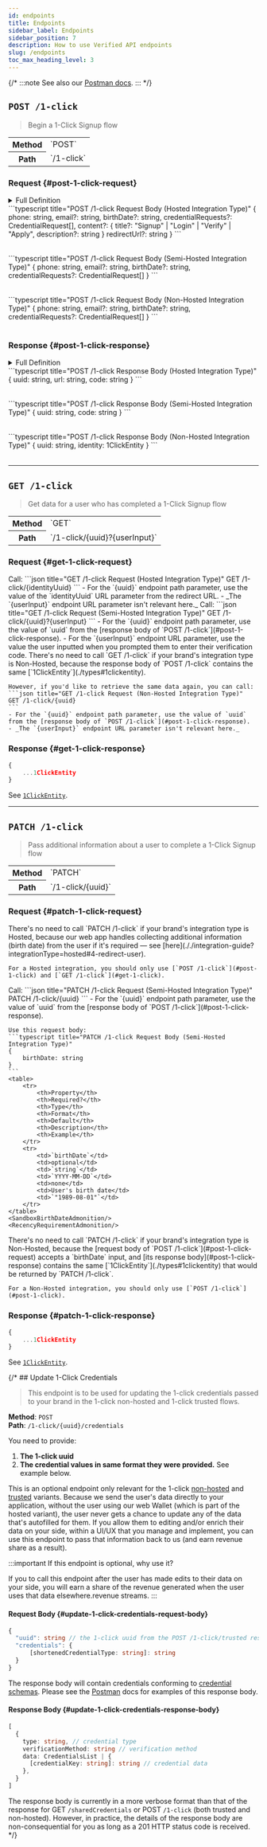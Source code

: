 ```yaml
---
id: endpoints
title: Endpoints
sidebar_label: Endpoints
sidebar_position: 7
description: How to use Verified API endpoints
slug: /endpoints
toc_max_heading_level: 3
---
```



{/* :::note
See also our [Postman docs](https://api.docs.verified.inc/).
::: */}


## `POST /1-click`

> Begin a 1-Click Signup flow

<table>
  <tr>
    <th>Method</th>
    <td>`POST`</td>
  </tr>
  <tr>
    <th>Path</th>
    <td>`/1-click`</td>
  </tr>
</table>


### Request {#post-1-click-request}

<details>
    <summary>Full Definition</summary>
    <FullDefinitionAdmonition/>
    ```typescript title="POST /1-click Request Body"
    {
        phone: string,
        email?: string,
        birthDate?: string,
        credentialRequests?: CredentialRequest[],
        content?: {
            title?: "Signup" | "Login" | "Verify" | "Apply",
            description?: string
        }
        redirectUrl?: string
    }
    ```
    <table>
        <Post1ClickRequestBodyTableShared/>
        <Post1ClickRequestBodyTableHosted/>
    </table>
</details>

<Tabs groupId="integrationType" queryString="integrationType">
<TabItem value="hosted" label="Hosted" default>
    <IntegrationTypeAdmonition option="Hosted"/>
    ```typescript title="POST /1-click Request Body (Hosted Integration Type)"
    {
        phone: string,
        email?: string,
        birthDate?: string,
        credentialRequests?: CredentialRequest[],
        content?: {
            title?: "Signup" | "Login" | "Verify" | "Apply",
            description?: string
        }
        redirectUrl?: string
    }
    ```
    <table>
        <Post1ClickRequestBodyTableShared/>
        <Post1ClickRequestBodyTableHosted/>
    </table>
</TabItem>
<TabItem value="semi-hosted" label="Semi-Hosted">
    <IntegrationTypeAdmonition option="Semi-Hosted"/>
    ```typescript title="POST /1-click Request Body (Semi-Hosted Integration Type)"
    {
        phone: string,
        email?: string,
        birthDate?: string,
        credentialRequests?: CredentialRequest[]
    }
    ```
    <table>
        <Post1ClickRequestBodyTableShared/>
    </table>
</TabItem>
<TabItem value="non-hosted" label="Non-Hosted">
    <IntegrationTypeAdmonition option="Non-Hosted"/>
    ```typescript title="POST /1-click Request Body (Non-Hosted Integration Type)"
    {
        phone: string,
        email?: string,
        birthDate?: string,
        credentialRequests?: CredentialRequest[]
    }
    ```
    <table>
        <Post1ClickRequestBodyTableShared/>
    </table>
</TabItem>
</Tabs>

<SandboxBirthDateAdmonition/>


### Response {#post-1-click-response}

<details>
    <summary>Full Definition</summary>
    <FullDefinitionAdmonition/>
    ```typescript title="POST /1-click Response Body"
    {
        uuid: string,
        url?: string,
        code?: string,
        identity?: 1ClickEntity
    }
    ```
    <table>
        <Post1ClickResponseBodyTableUuid/>
        <Post1ClickResponseBodyTableUrl/>
        <Post1ClickResponseBodyTableCode/>
        <Post1ClickResponseBodyTableIdentity/>
    </table>
</details>

<Tabs groupId="integrationType" queryString="integrationType">
<TabItem value="hosted" label="Hosted" default>
    <IntegrationTypeAdmonition option="Hosted"/>
    ```typescript title="POST /1-click Response Body (Hosted Integration Type)"
    {
        uuid: string,
        url: string,
        code: string
    }
    ```
    <table>
        <Post1ClickResponseBodyTableUuid/>
        <Post1ClickResponseBodyTableUrl/>
        <Post1ClickResponseBodyTableCode/>
    </table>
</TabItem>
<TabItem value="semi-hosted" label="Semi-Hosted" default>
    <IntegrationTypeAdmonition option="Semi-Hosted"/>
    ```typescript title="POST /1-click Response Body (Semi-Hosted Integration Type)"
    {
        uuid: string,
        code: string
    }
    ```
    <table>
        <Post1ClickResponseBodyTableUuid/>
        <Post1ClickResponseBodyTableCode/>
    </table>
</TabItem>
<TabItem value="non-hosted" label="Non-Hosted" default>
    <IntegrationTypeAdmonition option="Non-Hosted"/>
    ```typescript title="POST /1-click Response Body (Non-Hosted Integration Type)"
    {
        uuid: string,
        identity: 1ClickEntity
    }
    ```
    <table>
        <Post1ClickResponseBodyTableUuid/>
        <Post1ClickResponseBodyTableIdentity/>
    </table>
</TabItem>
</Tabs>

---


## `GET /1-click`

> Get data for a user who has completed a 1-Click Signup flow

<table>
  <tr>
    <th>Method</th>
    <td>`GET`</td>
  </tr>
  <tr>
    <th>Path</th>
    <td>`/1-click/{uuid}?{userInput}`</td>
  </tr>
</table>


### Request {#get-1-click-request}

<Tabs groupId="integrationType" queryString="integrationType">
<TabItem value="hosted" label="Hosted" default>
    <IntegrationTypeAdmonition option="Hosted"/>
    Call:
    ```json title="GET /1-click Request (Hosted Integration Type)"
    GET /1-click/{identityUuid}
    ```
    - For the `{uuid}` endpoint path parameter, use the value of the `identityUuid` URL parameter from the redirect URL.
    - _The `{userInput}` endpoint URL parameter isn't relevant here._
</TabItem>
<TabItem value="semi-hosted" label="Semi-Hosted" default>
    <IntegrationTypeAdmonition option="Semi-Hosted"/>
    Call:
    ```json title="GET /1-click Request (Semi-Hosted Integration Type)"
    GET /1-click/{uuid}?{userInput}
    ```
    - For the `{uuid}` endpoint path parameter, use the value of `uuid` from the [response body of `POST /1-click`](#post-1-click-response).
    - For the `{userInput}` endpoint URL parameter, use the value the user inputted when you prompted them to enter their verification code.
    <UseUserInputAdmonition/>
</TabItem>
<TabItem value="non-hosted" label="Non-Hosted" default>
    <IntegrationTypeAdmonition option="Non-Hosted"/>
    There's no need to call `GET /1-click` if your brand's integration type is Non-Hosted, because the response body of `POST /1-click` contains the same [`1ClickEntity`](./types#1clickentity).

    However, if you'd like to retrieve the same data again, you can call:
    ```json title="GET /1-click Request (Non-Hosted Integration Type)"
    GET /1-click/{uuid}
    ```
    - For the `{uuid}` endpoint path parameter, use the value of `uuid` from the [response body of `POST /1-click`](#post-1-click-response).
    - _The `{userInput}` endpoint URL parameter isn't relevant here._
</TabItem>
</Tabs>


### Response {#get-1-click-response}

```typescript title="GET /1-click Response (All Integration Types)"
{
    ...1ClickEntity
}
```

See [`1ClickEntity`](./types#1clickentity).

---


## `PATCH /1-click`

> Pass additional information about a user to complete a 1-Click Signup flow

<table>
  <tr>
    <th>Method</th>
    <td>`PATCH`</td>
  </tr>
  <tr>
    <th>Path</th>
    <td>`/1-click/{uuid}`</td>
  </tr>
</table>


### Request {#patch-1-click-request}

<Tabs groupId="integrationType" queryString="integrationType">
<TabItem value="hosted" label="Hosted" default>
    <IntegrationTypeAdmonition option="Hosted"/>
    There's no need to call `PATCH /1-click` if your brand's integration type is Hosted, because our web app handles collecting additional information (birth date) from the user if it's required — see [here](././integration-guide?integrationType=hosted#4-redirect-user).

    For a Hosted integration, you should only use [`POST /1-click`](#post-1-click) and [`GET /1-click`](#get-1-click).
</TabItem>
<TabItem value="semi-hosted" label="Semi-Hosted">
    <IntegrationTypeAdmonition option="Semi-Hosted"/>
    Call:
    ```json title="PATCH /1-click Request (Semi-Hosted Integration Type)"
    PATCH /1-click/{uuid}
    ```
    - For the `{uuid}` endpoint path parameter, use the value of `uuid` from the [response body of `POST /1-click`](#post-1-click-response).

    Use this request body:
    ```typescript title="PATCH /1-click Request Body (Semi-Hosted Integration Type)"
    {
        birthDate: string
    }
    ```
    <table>
        <tr>
            <th>Property</th>
            <th>Required?</th>
            <th>Type</th>
            <th>Format</th>
            <th>Default</th>
            <th>Description</th>
            <th>Example</th>
        </tr>
        <tr>
            <td>`birthDate`</td>
            <td>optional</td>
            <td>`string`</td>
            <td>`YYYY-MM-DD`</td>
            <td>none</td>
            <td>User's birth date</td>
            <td>`"1989-08-01"`</td>
        </tr>
    </table>
    <SandboxBirthDateAdmonition/>
    <RecencyRequirementAdmonition/>
</TabItem>
<TabItem value="non-hosted" label="Non-Hosted">
    <IntegrationTypeAdmonition option="Non-Hosted"/>
    There's no need to call `PATCH /1-click` if your brand's integration type is Non-Hosted, because the [request body of `POST /1-click`](#post-1-click-request) accepts a `birthDate` input, and [its response body](#post-1-click-response) contains the same [`1ClickEntity`](./types#1clickentity) that would be returned by `PATCH /1-click`.

    For a Non-Hosted integration, you should only use [`POST /1-click`](#post-1-click).
</TabItem>
</Tabs>


### Response {#patch-1-click-response}

```typescript title="PATCH /1-click Response (All Integration Types)"
{
    ...1ClickEntity
}
```

See [`1ClickEntity`](./types#1clickentity).




{/* ## Update 1-Click Credentials

> This endpoint is to be used for updating the 1-click credentials passed to your brand in the 1-click non-hosted and 1-click trusted flows.

**Method**: `POST` <br />
**Path**: `/1-click/{uuid}/credentials`

You need to provide:

1. **The 1-click uuid**
2. **The credential values in same format they were provided.** See example below.

<SimplifiedCredentialsExample />

This is an optional endpoint only relevant for the 1-click [non-hosted](/#non-hosted-variant) and [trusted](/#trusted-variants) variants. Because we send the user's data directly to your application, without the user using our web Wallet (which is part of the hosted variant), the user never gets a chance to update any of the data that's autofilled for them. If you allow them to editing and/or enrich their data on your side,  within a UI/UX that you manage and implement, you can use this endpoint to pass that information back to us (and earn revenue share as a result).

:::important
If this endpoint is optional, why use it?

If you to call this endpoint after the user has made edits to their data on your side, you will earn a share of the revenue generated when the user uses that data elsewhere.revenue streams.
:::

#### Request Body {#update-1-click-credentials-request-body}

```typescript title="Update 1-Click Credentials Request Body"
{
  "uuid": string // the 1-click uuid from the POST /1-click/trusted response
  "credentials": {
      [shortenedCredentialType: string]: string
  }
}
```

The response body will contain credentials conforming to [credential schemas](/schema#example). Please see the [Postman](https://api.docs.verified.inc/#159ad031-30da-4e2b-afbb-c2abf15bd194) docs for examples of this response body.

#### Response Body {#update-1-click-credentials-response-body}

```typescript title="1-Click Response"
[
  {
    type: string, // credential type
    verificationMethod: string // verification method
    data: CredentialsList | {
      [credentialKey: string]: string // credential data
    },
  }
]
```

The response body is currently in a more verbose format than that of the response for GET `/sharedCredentials` or POST `/1-click` (both trusted and non-hosted). However, in practice, the details of the response body are non-consequential for you as long as a 201 HTTP status code is received. */}